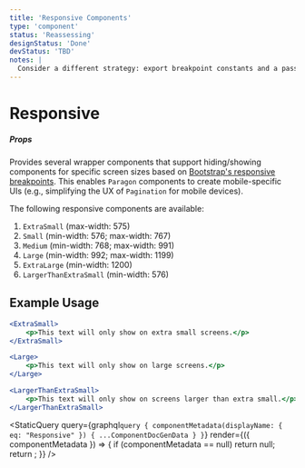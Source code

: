 ```yaml
---
title: 'Responsive Components'
type: 'component'
status: 'Reassessing'
designStatus: 'Done'
devStatus: 'TBD'
notes: |
  Consider a different strategy: export breakpoint constants and a passthrough to react-responsive. Current components are less flexible than needed ( from x-small to medium is not possible without strange repetition).
---
```



# Responsive

<SingleComponentStatus frontmatter={props?.pageContext?.frontmatter} />

##### Props
Provides several wrapper components that support hiding/showing components for specific screen sizes based on [Bootstrap's responsive breakpoints](https://getbootstrap.com/docs/4.0/layout/overview/#responsive-breakpoints). This enables `Paragon` components to create mobile-specific UIs (e.g., simplifying the UX of `Pagination` for mobile devices).

The following responsive components are available:

1. `ExtraSmall` (max-width: 575)
2. `Small` (min-width: 576; max-width: 767)
3. `Medium` (min-width: 768; max-width: 991)
4. `Large` (min-width: 992; max-width: 1199)
5. `ExtraLarge` (min-width: 1200)
6. `LargerThanExtraSmall` (min-width: 576)

## Example Usage

```jsx
<ExtraSmall>
    <p>This text will only show on extra small screens.</p>
</ExtraSmall>

<Large>
    <p>This text will only show on large screens.</p>
</Large>

<LargerThanExtraSmall>
    <p>This text will only show on screens larger than extra small.</p>
</LargerThanExtraSmall>
```

<StaticQuery
  query={graphql`
    query {
      componentMetadata(displayName: { eq: "Responsive" }) {
        ...ComponentDocGenData
      }
    }
  `}
  render={({ componentMetadata }) => {
    if (componentMetadata == null) return null;
    return <PropsTable propMetaData={componentMetadata.props} />;
  }}
/>
